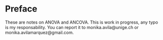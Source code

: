 # Preface {.unnumbered}

These are notes on ANOVA and ANCOVA. 
This is work in progress, any typo is my responsability.  You can report it to monika.avila@unige.ch or monika.avilamarquez@gmail.com.